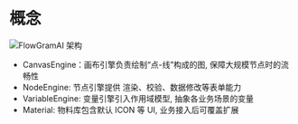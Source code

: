 # 概念

![FlowGramAI 架构](@/public/canvas-engine.png)

- CanvasEngine：画布引擎负责绘制“点-线”构成的图, 保障大规模节点时的流畅性
- NodeEngine: 节点引擎提供 渲染、校验、数据修改等表单能力
- VariableEngine: 变量引擎引入作用域模型, 抽象各业务场景的变量
- Material: 物料库包含默认 ICON 等 UI, 业务接入后可覆盖扩展

